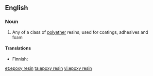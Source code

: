 ==English==

===Noun===
{{wikipedia|epoxy}}
{{en-noun|sg=[[epoxy]] [[resin]]}}

# Any of a class of [[polyether]] resins; used for coatings, adhesives and foam

====Translations====
{{trans-top|polyether resin}}
* Finnish: {{t-|fi|epoksihartsi}}
{{trans-mid}}
{{trans-bottom}}

[[et:epoxy resin]]
[[ta:epoxy resin]]
[[vi:epoxy resin]]
